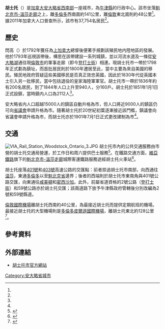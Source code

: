 {{noteTA
|1=zh-hans:伍德斯托克;zh-hk:胡士托;zh-mo:胡士托;zh-tw:胡士托;
|2=zh-hans:哈密尔顿;zh-hk:咸美頓;zh-mo:咸美頓;zh-tw:哈密爾頓;
|3=zh-hans:魁北克市;zh-hk:魁北克城;zh-mo:魁北克城;zh-tw:魁北克城;
}}
{{Infobox settlement
|official_name = 胡士托
|settlement_type = 市
|other_name =
|native_name = {{lang|en|Woodstock}}
|nickname =
|motto = {{lang-en|The Friendly City}}<ref>[http://www.city.woodstock.on.ca/index.php?menu_id=47 City of Woodstock: Local History] {{webarchive|url=https://web.archive.org/web/20071105040521/http://city.woodstock.on.ca/index.php?menu_id=47 |date=2007-11-05 }}</ref>（友善之城）
|image_skyline =
|imagesize =
|image_caption = 
|image_flag =
|flag_size =
|image_seal =
|seal_size =
|image_shield =
|shield_size =
|image_blank_emblem      = 
|blank_emblem_type       = <!-- defaults to Logo -->
|blank_emblem_size       = 80px
|image_map =
|mapsize =
|map_caption =
|pushpin_map = Canada Ontario
|pushpin_label_position = top
|pushpin_mapsize = 200
|coordinates_display = inline,title
|coordinates_region = CA-ON
|subdivision_type = 國家
|subdivision_name = {{CAN}}
|subdivision_type1 = [[加拿大行政區劃|省]]
|subdivision_name1 = {{ON}}
|subdivision_type2 = [[安大略省行政區劃|地區自治體]]
|subdivision_name2 = [[牛津縣_(安大略省)|牛津縣]]
|government_type =
|leader_title = 市長
|leader_name = <nowiki>Pat Sobeski</nowiki>
|leader_title1 = 行政機關
|leader_name1 = 胡士托市議會
|leader_title2 = [[加拿大國會下議院|國會下議員]]
|leader_name2 = Dave MacKenzie ([[加拿大保守黨|聯邦保守黨]])
|leader_title3 = [[安大略省議會|省議員]]
|leader_name3 = Ernie Hardeman ([[安大略進步保守黨|安大略進步保守黨]])
|leader_title4 =
|leader_name4 =
|established_title = 設鎮
|established_date = 1851年1月1日<ref name="history">{{cite web |url=http://www.city.woodstock.on.ca/index.php?option=com_content&view=article&id=106&Itemid=190 |title=Local History |publisher=City of Woodstock |accessdate=2013-08-01 |deadurl=yes |archiveurl=https://web.archive.org/web/20121003024944/http://www.city.woodstock.on.ca/index.php?option=com_content&view=article&id=106&Itemid=190 |archivedate=2012-10-03 }}</ref>
|established_title2 = 改設市
|established_date2 = 1901年7月1日<ref name="history"/>
|established_title3 =
|established_date3 =
|area_magnitude =
|unit_pref = <!--Enter: Imperial, if Imperial (metric) is desired-->
|area_footnotes = <ref name=SC11>{{cite web |url=http://www12.statcan.gc.ca/census-recensement/2011/dp-pd/prof/details/page.cfm?Lang=E&Geo1=CSD&Code1=3532042&Geo2=CD&Code2=3532&Data=Count&SearchText=Woodstock&SearchType=Begins&SearchPR=35&B1=All&Custom=&TABID=1 |title=Woodstock community profile |publisher=Statistics Canada |work=2011 Census data |accessdate=2011-02-09 |archive-date=2016-03-04 |archive-url=https://web.archive.org/web/20160304121045/http://www12.statcan.gc.ca/census-recensement/2011/dp-pd/prof/details/page.cfm?Lang=E&Geo1=CSD&Code1=3532042&Geo2=CD&Code2=3532&Data=Count&SearchText=Woodstock&SearchType=Begins&SearchPR=35&B1=All&Custom=&TABID=1 |dead-url=no }}</ref>
|area_total_km2 =
|area_land_km2 = 43.79
|area_water_km2 =
|area_water_percent =
|area_urban_km2 =
|area_metro_km2 =
|population_as_of = 2011年
|population_footnotes = 
|population_note =
|population_total = 37754
|population_density_km2 = 770.5 
|population_metro =
|population_density_metro_km2 =
|population_urban =
|population_density_urban_km2 =
|timezone = [[North_American_Eastern_Time_Zone|EST]]
|utc_offset = −5
|timezone_DST = [[Eastern_Daylight_Time|EDT]]
|utc_offset_DST = −4
|latd=43 |latm=07 |lats=50 |latNS=N
|longd=80 |longm=44 |longs=48 |longEW=W
|elevation_footnotes = <ref>[http://atlas.nrcan.gc.ca/site/english/maps/topo/map Natural Resources Canada - Toporama] {{Wayback|url=http://atlas.nrcan.gc.ca/site/english/maps/topo/map |date=20100210180441 }} - varies within city from 280m to 314m.</ref>
|elevation_m = 300
|postal_code_type = [[加拿大郵區編號|郵區編號前綴]]
|postal_code = N4S、N4T、N4V
|area_code = 519、226
|website = [http://www.city.woodstock.on.ca/ www.city.woodstock.on.ca]
|footnotes =
}}

'''胡士托'''（{{lang-en|Woodstock}}）是[[加拿大|加拿大]][[安大略省|安大略省]][[南安大略|西南部]]一座城市，為[[牛津縣_(安大略省)|牛津縣]]的行政中心。該市坐落[[魁北克市-溫莎走廊|魁北克市-溫莎走廊]]之上，離[[多倫多|多倫多]]西南面約141公里，離[[倫敦_(加拿大)|倫敦]]東北面則約48公里<ref name="location"/>。據2011年加拿大人口普查所示，該市有37,754名居民<ref name=SC11/>。

==歷史==
閃高（{{lang|en|John Graves Simcoe}}）於1792年獲任為[[上加拿大|上加拿大]]總督後便著手規劃該殖民地内陸地區的發展。他於1793年巡視該帶後，構思在該帶建設一系列城鎮，並以河流水道及一條從[[安大略湖|安大略湖]]通往現[[倫敦_(加拿大)|倫敦市]]的軍事走廊（即今[[登打士街_(安大略省)|登打士街]]）相連。現胡士托市一帶於1798年正式劃為鎮址，而首批居民則於1800年遷居至此，當中主要為來自美國的移民。殖民地政府質疑這些美國移民是否真正效忠英國，因此於1830年代從英國本土引入另一批移民，當中包括退役的皇家海陸軍軍官。胡士托市一帶於1836年約有200名居民，到了1844年人口上升至940人，分160戶。胡士托於1851年1月1日正式設鎮，當時鎮内人口為2112人<ref name="history"/>。

安大略省内人口超越15000人的鎮區自動升格為市，但人口將近9000人的鎮區仍可向[[安大略省議會|省議會]]申請升格為市。隨著胡士托於20世紀初葉逐漸接近該門檻，鎮議會向省議會申請升格為市，而胡士托亦於1901年7月1日正式更改建制為市<ref name="history"/>。

==交通==
[[File:VIA_Rail_Station_Woodstock_Ontario_3.JPG|thumb]]
胡士托市內的公共交通服務由市營的胡士托交通局營運，於工作日和周六提供巴士服務<ref>{{cite web |url=http://www.city.woodstock.on.ca/index.php?option=com_content&view=article&id=215&Itemid=162 |title=Woodstock Transit Information |publisher=City of Woodstock |accessdate=2013-08-01 |deadurl=yes |archiveurl=https://web.archive.org/web/20110719082901/http://www.city.woodstock.on.ca/index.php?option=com_content&view=article&id=215&Itemid=162 |archivedate=2011-07-19 }}</ref>。在鐵路交通方面，[[維亞鐵路|維亞鐵路]]旗下的[[魁北克市-溫莎走廊|魁北克市-溫莎走廊]]城際客運鐵路服務途經胡士托火車站<ref>{{Cite web |url=http://www.viarail.ca/train-stations/en-station-woodstock-ontario.html |title=Via Rail Canada: Woodstock, Ontario |access-date=2013-08-01 |archive-date=2009-05-25 |archive-url=https://web.archive.org/web/20090525001230/http://www.viarail.ca/train-stations/en-station-woodstock-ontario.html |dead-url=no }}</ref>。

胡士托座落[[安大略401號省道|401號]]和[[安大略403號省道|403號]]高速公路的交匯點：前者掠過胡士托市南部，向西通往[[温莎_(安大略省)|温莎]]，東通[[多倫多|多倫多]]以至[[魁北克省|魁北克省]]邊界；後者的西端則於胡士托市東南角與401號公路交匯，向東通往[[哈密尔顿_(安大略省)|咸美頓]]和[[密西沙加|密西沙加]]。此外，前屬省道資格的2號公路（[[登打士街_(安大略省)|登打士街]]）和59號公路亦於胡士托交匯；該兩道路下放予牛津縣政府管轄後分別改編為2號和59號縣道。

[[倫敦國際機場|倫敦國際機場]]離胡士托西南約40公里，為最接近胡士托而提供定期航班的機場。最接近胡士托的大型機場則是[[多倫多皮爾遜國際機場|多倫多皮爾遜國際機場]]，離胡士托東北約128公里<ref name="location">{{cite web |url=http://www.city.woodstock.on.ca/index.php?option=com_content&view=article&id=105&Itemid=189 |title=Find Us |publisher=City of Woodstock |accessdate=2013-08-01 |deadurl=yes |archiveurl=https://web.archive.org/web/20110903214734/http://www.city.woodstock.on.ca/index.php?option=com_content&view=article&id=105&Itemid=189 |archivedate=2011-09-03 }}</ref>。

==參考資料==
{{reflist}}

==外部連結==
{{commons category|Woodstock, Ontario}}
* {{en}}[https://web.archive.org/web/20130811091811/http://www.city.woodstock.on.ca/ 胡士托市官方網站]

[[Category:安大略省城市|Category:安大略省城市]]